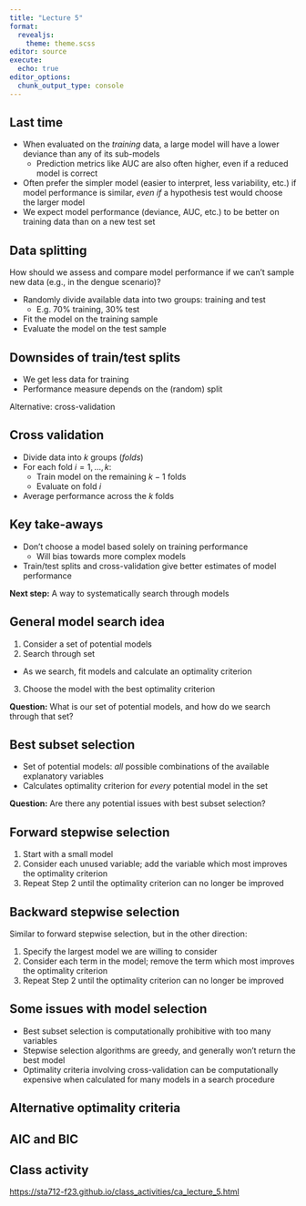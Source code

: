 ```yaml
---
title: "Lecture 5"
format: 
  revealjs:
    theme: theme.scss
editor: source
execute:
  echo: true
editor_options: 
  chunk_output_type: console
---
```


## Last time

-   When evaluated on the *training* data, a large model will have a lower deviance than any of its sub-models
    -   Prediction metrics like AUC are also often higher, even if a reduced model is correct
-   Often prefer the simpler model (easier to interpret, less variability, etc.) if model performance is similar, *even if* a hypothesis test would choose the larger model
-   We expect model performance (deviance, AUC, etc.) to be better on training data than on a new test set

## Data splitting

How should we assess and compare model performance if we can't sample new data (e.g., in the dengue scenario)?

-   Randomly divide available data into two groups: training and test
    -   E.g. 70% training, 30% test
-   Fit the model on the training sample
-   Evaluate the model on the test sample

## Downsides of train/test splits

-   We get less data for training
-   Performance measure depends on the (random) split

Alternative: cross-validation

## Cross validation

-   Divide data into $k$ groups (*folds*)
-   For each fold $i = 1,...,k$:
    -   Train model on the remaining $k-1$ folds
    -   Evaluate on fold $i$
-   Average performance across the $k$ folds

## Key take-aways

-   Don't choose a model based solely on training performance
    -   Will bias towards more complex models
-   Train/test splits and cross-validation give better estimates of model performance

**Next step:** A way to systematically search through models

## General model search idea

1. Consider a set of potential models
2. Search through set 
  * As we search, fit models and calculate an optimality criterion
3. Choose the model with the best optimality criterion

**Question:** What is our set of potential models, and how do we search through that set?

## Best subset selection

* Set of potential models: *all* possible combinations of the available explanatory variables
* Calculates optimality criterion for *every* potential model in the set

**Question:** Are there any potential issues with best subset selection?

## Forward stepwise selection

1. Start with a small model
2. Consider each unused variable; add the variable which most improves the optimality criterion
3. Repeat Step 2 until the optimality criterion can no longer be improved

## Backward stepwise selection

Similar to forward stepwise selection, but in the other direction:

1. Specify the largest model we are willing to consider
2. Consider each term in the model; remove the term which most improves the optimality criterion
3. Repeat Step 2 until the optimality criterion can no longer be improved

## Some issues with model selection

* Best subset selection is computationally prohibitive with too many variables
* Stepwise selection algorithms are greedy, and generally won't return the best model
* Optimality criteria involving cross-validation can be computationally expensive when calculated for many models in a search procedure

## Alternative optimality criteria

## AIC and BIC

## Class activity

[https://sta712-f23.github.io/class_activities/ca_lecture_5.html](https://sta712-f23.github.io/class_activities/ca_lecture_5.html)




